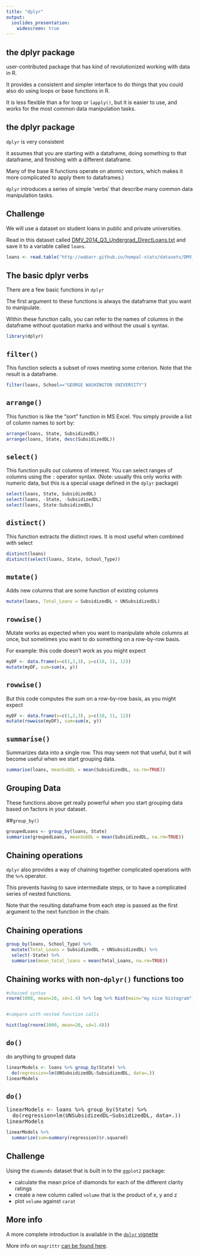 ```yaml
---
title: "dplyr"
output: 
  ioslides_presentation:
    widescreen: true
---
```


## the dplyr package

user-contributed package that has kind of revolutionized working with data in R.

It provides a consistent and simpler interface to do things that you could also do using loops or base functions in R. 

It is less flexible than a for loop or `lapply()`, but it is easier to use, and works for the most common data manipulation tasks. 

## the dplyr package

`dplyr` is very consistent

it assumes that you are starting with a dataframe, doing something to that dataframe, and finishing with a different dataframe. 

Many of the base R functions operate on atomic vectors, which makes it more complicated to apply them to dataframes.) 

`dplyr` introduces a series of simple 'verbs' that describe many common data manipulation tasks. 

## Challenge 

We will use a dataset on student loans in public and private universities.

Read in this dataset called [DMV_2014_Q3_Undergrad_DirectLoans.txt](http://wabarr.github.io/hompal-stats/datasets/DMV_2014_Q3_Undergrad_DirectLoans.txt) and save it to a variable called `loans`.


```r
loans <- read.table("http://wabarr.github.io/hompal-stats/datasets/DMV_2014_Q3_Undergrad_DirectLoans.txt", sep=",", header=TRUE)
```


## The basic dplyr verbs

There are a few basic functions in `dplyr`

The first argument to these functions is always the dataframe that you want to manipulate. 

Within these function calls, you can refer to the names of columns in the dataframe without quotation marks and without the usual `$` syntax. 

```r
library(dplyr)
```

## `filter()` 

This function selects a subset of rows meeting some criterion.  Note that the result is a dataframe. 

```r
filter(loans, School=="GEORGE WASHINGTON UNIVERSITY")
```

## `arrange()`

This function is like the "sort" function in MS Excel.  You simply provide a list of column names to sort by:

```r
arrange(loans, State, SubsidizedDL)
arrange(loans, State, desc(SubsidizedDL))
```

## `select()`

This function pulls out columns of interest.  You can select ranges of columns using the `:` operator syntax. (Note: usually this only works with numeric data, but this is a special usage defined in the `dplyr` package)

```r
select(loans, State, SubsidizedDL)
select(loans, -State, -SubsidizedDL)
select(loans, State:SubsidizedDL)
```

## `distinct()`

This function extracts the distinct rows.  It is most useful when combined with select

```r
distinct(loans)
distinct(select(loans, State, School_Type))
```

## `mutate()`

Adds new columns that are some function of existing columns

```r
mutate(loans, Total_Loans = SubsidizedDL + UNSubsidizedDL)
```

## `rowwise()`

Mutate works as expected when you want to manipulate whole columns at once, but sometimes you want to do something on a row-by-row basis.

For example: this code doesn't work as you might expect

```r
myDF <- data.frame(x=c(1,2,3), y=c(10, 11, 12))
mutate(myDF, sum=sum(x, y))
```

## `rowwise()`

But this code computes the sum on a row-by-row basis, as you might expect

```r
myDF <- data.frame(x=c(1,2,3), y=c(10, 11, 12))
mutate(rowwise(myDF), sum=sum(x, y))
```


## `summarise()`

Summarizes data into a single row.  This may seem not that useful, but it will become useful when we start grouping data. 

```r
summarise(loans, meanSubDL = mean(SubsidizedDL, na.rm=TRUE))
```


## Grouping Data

These functions above get really powerful when you start grouping data based on factors in your dataset.

##`group_by()`

```r
groupedLoans <- group_by(loans, State)
summarise(groupedLoans, meanSubDL = mean(SubsidizedDL, na.rm=TRUE))
```

## Chaining operations

`dplyr` also provides a way of chaining together complicated operations with the `%>%` operator.

This prevents having to save intermediate steps, or to have a complicated series of nested functions.

Note that the resulting dataframe from each step is passed as the first argument to the next function in the chain.

## Chaining operations

```r
group_by(loans, School_Type) %>%
  mutate(Total_Loans = SubsidizedDL + UNSubsidizedDL) %>%
  select(-State) %>%
  summarise(mean_total_loans = mean(Total_Loans, na.rm=TRUE))
```

## Chaining works with non-`dplyr()` functions too

```r
#chained syntax
rnorm(1000, mean=20, sd=1.4) %>% log %>% hist(main="my nice histogram")


#compare with nested function calls 

hist(log(rnorm(1000, mean=20, sd=1.4)))
```

## `do()`

do anything to grouped data

```r
linearModels <- loans %>% group_by(State) %>%
  do(regression=lm(UNSubsidizedDL~SubsidizedDL, data=.))
linearModels
```

## `do()`


<pre class="prettyprint lang-r">
linearModels <- loans %>% group_by(State) %>%
  do(regression=lm(UNSubsidizedDL~SubsidizedDL, data=.))
linearModels
</pre>

```r
linearModels %>% 
  summarize(sum=summary(regression)$r.squared)
```


## Challenge

Using the `diamonds` dataset that is built in to the `ggplot2` package:

*  calculate the mean price of diamonds for each of the different clarity ratings
*  create a new column called `volume` that is the product of x, y and z
*  plot `volume` against `carat`

## More info

A more complete introduction is available in the [`dplyr` vignette](http://cran.rstudio.com/web/packages/dplyr/vignettes/introduction.html)

More info on `magrittr` [can be found here](http://cran.r-project.org/web/packages/magrittr/vignettes/magrittr.html).